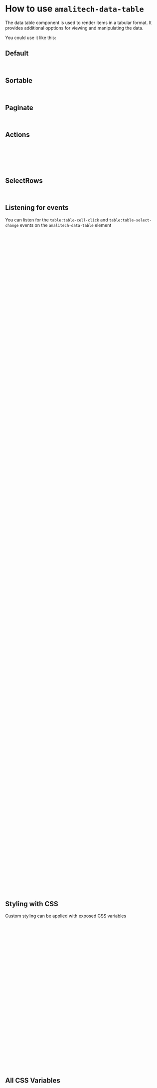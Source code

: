 
<Meta of={DataTableStories} />

# How to use `amalitech-data-table`

The data table component is used to render items in a tabular format. It provides additional opptions for viewing and manipulating the data.

You could use it like this:

## Default

<Canvas of={DataTableStories.Standard} />

```html
<amalitech-data-table></amalitech-data-table>
```

## Sortable

<Canvas of={DataTableStories.Sortable} />

```html
<amalitech-data-table sortable></amalitech-data-table>
```

## Paginate

<Canvas of={DataTableStories.WithPagination} />

```html
<amalitech-data-table paginate></amalitech-data-table>
```

## Actions



```html
<amalitech-data-table actions="[{
    'icon': '<svg></svg>',
    'callback': () => {},
  }]">
</amalitech-data-table>
```

## SelectRows

<Canvas of={DataTableStories.Selectable} />

```html
<amalitech-data-table selection-type="checkbox"></amalitech-data-table>
```

## Listening for events

You can listen for the `table:table-cell-click` and `table:table-select-change` events on the `amalitech-data-table` element

```html
<amalitech-data-table
  id="table"
  emptyStateHeadline="No items found"
  emptyStateDescription="Please add some items"
  paginate
  header-alignment="left"
  key-field="_id"
  selection-type="checkbox"
  sortable="true"
></amalitech-data-table>

<br />
<br />
<div>
  <b>Cell Data :</b>
  <pre id="record"></pre>
</div>
<div><b>Column :</b> <span id="column"></span></div>
<br />
<div><b>Selected Rows :</b> <span id="selected-rows"></span></div>
<br />

<script>
const $table = document.getElementById('table');

// Columns
$table.columns = [
  {
    name: 'name',
    label: 'Name',
    width: 16,
    fixed: true,
    template: ''
  },
  {
    name: 'age',
    label: 'Age',
    width: 10,
  },
  {
    name: 'color',
    label: 'Color',
  },
  {
    name: 'company',
    label: 'Company',
  },
  {
    name: 'address',
    label: 'Address',
    width: 20,
  },
];

// Data
$table.data = [
  {
    _id: '1',
    index: 0,
    age: 21,
    color: 'blue',
    name: 'Courtney Courtney',
    company: 'XYQAG',
    address: '326 Irving Street, Grimsley, Texas, 4048',
  },
  {
    _id: '2',
    index: 1,
    age: 34,
    color: 'red',
    name: 'Wilcox',
    company: 'STRALOY',
    address: '624 Sullivan Street, Waterford, Mississippi, 5396',
  },
  {
    _id: '3',
    index: 2,
    age: 22,
    color: 'red',
    name: 'Lucas',
    company: 'LUNCHPOD',
    address: '257 Colonial Road, Odessa, South Carolina, 9336',
  },
  {
    _id: '4',
    index: 3,
    age: 23,
    color: 'green',
    name: 'David',
    company: 'VELOS',
    address: '330 Saratoga Avenue, Richford, Tennessee, 4924',
  },
  {
    _id: '5',
    index: 4,
    age: 30,
    color: 'blue',
    name: 'Dorothea',
    company: 'ZILLAN',
    address: '472 Hutchinson Court, Gila, South Dakota, 2145',
  },
  {
    _id: '6',
    index: 5,
    age: 25,
    color: 'blue',
    name: 'Guy',
    company: 'ISOTERNIA',
    address: '662 Battery Avenue, Trinway, Arizona, 1492',
  },
];

$table.actions = [
  {
    icon: `<svg xmlns="http://www.w3.org/2000/svg" width="20" height="20" viewBox="0 0 32 32" xml:space="preserve"><path fill="none" stroke="#474d66" stroke-width="2" stroke-miterlimit="10" d="M23 27H11c-1.1 0-2-.9-2-2V8h16v17c0 1.1-.9 2-2 2zm4-19H7m7 0V6c0-.6.4-1 1-1h4c.6 0 1 .4 1 1v2m-3 15V12m4 11V12m-8 11V12"/></svg>`,

    callback: function (row) {
      // Find the index of the row to delete
      const indexToDelete = $table.data.findIndex(item => item._id === row._id);
      if (indexToDelete !== -1) {
        // Remove the row from the data array
        $table.data.splice(indexToDelete, 1);

        // Update the data in the table component
        $table.data = [...$table.data];

        // Emit event to update the table
        $table.tableSelectChange.emit({ value: [], isSelectAll: false });
      }
    },
  },
];

  $table.addEventListener('table:table-cell-click', function (evt) {
    document.getElementById('record').innerText = JSON.stringify(evt.detail.record, null, 3);
    document.getElementById('column').innerText = evt.detail.column.label;
  });

  $table.addEventListener('table:table-select-change', function (evt) {
    document.getElementById('selected-rows').innerText = JSON.stringify(evt.detail.value, null, 4);
  });
</script>
```

## Styling with CSS

Custom styling can be applied with exposed CSS variables

```html
<head>
  amalitech-data-table {
  --inputComponentWidth: 20px;
  --table-border-color: red;
  --border-subtle-selected-01: red;
  --colorAccent: red;
  --table-border: 1rem solid;
  --table-border-divider: gray;
  --table-col-content-padding: 0.75rem 1rem;
  --layer: white;
  --layer-accent: white;
  --layer-hover: white;
  --input-background-color: red;
  --input-border-radius: none;
  --input-border: none;
  --input-border-inline-start: 0.063rem solid #fff;
  --input-border-inline-end: 0.063rem solid #fff;
  --spacing-03: 0.5rem;
  --spacing-04: 0.75rem;
  --border-radius: 0;
  --button-height: calc(2.5rem - 0.13rem);
  --button-border-radius: none;
  --text-primary: #fff;
  --z-index-table-header: 30;
  --color-primary: #000;
  --color-neutral-600: #000;
}
</head>
<body>
  <amalitech-data-table></amalitech-data-table>
</body>
```

## All CSS Variables

```css
amalitech-data-table {
  --inputComponentWidth: 20px;
  --table-border-color: red;
  --border-subtle-selected-01: red;
  --colorAccent: red;
  --table-border: 1rem solid;
  --table-border-divider: gray;
  --table-col-content-padding: 0.75rem 1rem;
  --layer: white;
  --layer-accent: white;
  --layer-hover: white;
  --input-background-color: red;
  --input-border-radius: none;
  --input-border: none;
  --input-border-inline-start: 0.063rem solid #fff;
  --input-border-inline-end: 0.063rem solid #fff;
  --spacing-03: 0.5rem;
  --spacing-04: 0.75rem;
  --border-radius: 0;
  --button-height: calc(2.5rem - 0.13rem);
  --button-border-radius: none;
  --text-primary: #fff;
  --z-index-table-header: 30;
  --color-primary: #000;
  --color-neutral-600: #000;
}
```
